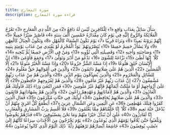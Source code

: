 ```yaml
---
title: سورة المعارج
description: قراءة سورة المعارج
---
```


سَأَلَ سَائِلٌ بِعَذَابٍ وَاقِعٍ ﴿1﴾ لِلْكَافِرِينَ لَيْسَ لَهُ دَافِعٌ ﴿2﴾ مِنَ اللَّهِ ذِي الْمَعَارِجِ ﴿3﴾ تَعْرُجُ الْمَلَائِكَةُ وَالرُّوحُ إِلَيْهِ فِي يَوْمٍ كَانَ مِقْدَارُهُ خَمْسِينَ أَلْفَ سَنَةٍ ﴿4﴾ فَاصْبِرْ صَبْرًا جَمِيلًا ﴿5﴾ إِنَّهُمْ يَرَوْنَهُ بَعِيدًا ﴿6﴾ وَنَرَاهُ قَرِيبًا ﴿7﴾ يَوْمَ تَكُونُ السَّمَاءُ كَالْمُهْلِ ﴿8﴾ وَتَكُونُ الْجِبَالُ كَالْعِهْنِ ﴿9﴾ وَلَا يَسْأَلُ حَمِيمٌ حَمِيمًا ﴿10﴾ يُبَصَّرُونَهُمْ ۚ يَوَدُّ الْمُجْرِمُ لَوْ يَفْتَدِي مِنْ عَذَابِ يَوْمِئِذٍ بِبَنِيهِ ﴿11﴾ وَصَاحِبَتِهِ وَأَخِيهِ ﴿12﴾ وَفَصِيلَتِهِ الَّتِي تُؤْوِيهِ ﴿13﴾ وَمَنْ فِي الْأَرْضِ جَمِيعًا ثُمَّ يُنْجِيهِ ﴿14﴾ كَلَّا ۖ إِنَّهَا لَظَىٰ ﴿15﴾ نَزَّاعَةً لِلشَّوَىٰ ﴿16﴾ تَدْعُو مَنْ أَدْبَرَ وَتَوَلَّىٰ ﴿17﴾ وَجَمَعَ فَأَوْعَىٰ ﴿18﴾ إِنَّ الْإِنْسَانَ خُلِقَ هَلُوعًا ﴿19﴾ إِذَا مَسَّهُ الشَّرُّ جَزُوعًا ﴿20﴾ وَإِذَا مَسَّهُ الْخَيْرُ مَنُوعًا ﴿21﴾ إِلَّا الْمُصَلِّينَ ﴿22﴾ الَّذِينَ هُمْ عَلَىٰ صَلَاتِهِمْ دَائِمُونَ ﴿23﴾ وَالَّذِينَ فِي أَمْوَالِهِمْ حَقٌّ مَعْلُومٌ ﴿24﴾ لِلسَّائِلِ وَالْمَحْرُومِ ﴿25﴾ وَالَّذِينَ يُصَدِّقُونَ بِيَوْمِ الدِّينِ ﴿26﴾ وَالَّذِينَ هُمْ مِنْ عَذَابِ رَبِّهِمْ مُشْفِقُونَ ﴿27﴾ إِنَّ عَذَابَ رَبِّهِمْ غَيْرُ مَأْمُونٍ ﴿28﴾ وَالَّذِينَ هُمْ لِفُرُوجِهِمْ حَافِظُونَ ﴿29﴾ إِلَّا عَلَىٰ أَزْوَاجِهِمْ أَوْ مَا مَلَكَتْ أَيْمَانُهُمْ فَإِنَّهُمْ غَيْرُ مَلُومِينَ ﴿30﴾ فَمَنِ ابْتَغَىٰ وَرَاءَ ذَٰلِكَ فَأُولَٰئِكَ هُمُ الْعَادُونَ ﴿31﴾ وَالَّذِينَ هُمْ لِأَمَانَاتِهِمْ وَعَهْدِهِمْ رَاعُونَ ﴿32﴾ وَالَّذِينَ هُمْ بِشَهَادَاتِهِمْ قَائِمُونَ ﴿33﴾ وَالَّذِينَ هُمْ عَلَىٰ صَلَاتِهِمْ يُحَافِظُونَ ﴿34﴾ أُولَٰئِكَ فِي جَنَّاتٍ مُكْرَمُونَ ﴿35﴾ فَمَالِ الَّذِينَ كَفَرُوا قِبَلَكَ مُهْطِعِينَ ﴿36﴾ عَنِ الْيَمِينِ وَعَنِ الشِّمَالِ عِزِينَ ﴿37﴾ أَيَطْمَعُ كُلُّ امْرِئٍ مِنْهُمْ أَنْ يُدْخَلَ جَنَّةَ نَعِيمٍ ﴿38﴾ كَلَّا ۖ إِنَّا خَلَقْنَاهُمْ مِمَّا يَعْلَمُونَ ﴿39﴾ فَلَا أُقْسِمُ بِرَبِّ الْمَشَارِقِ وَالْمَغَارِبِ إِنَّا لَقَادِرُونَ ﴿40﴾ عَلَىٰ أَنْ نُبَدِّلَ خَيْرًا مِنْهُمْ وَمَا نَحْنُ بِمَسْبُوقِينَ ﴿41﴾ فَذَرْهُمْ يَخُوضُوا وَيَلْعَبُوا حَتَّىٰ يُلَاقُوا يَوْمَهُمُ الَّذِي يُوعَدُونَ ﴿42﴾ يَوْمَ يَخْرُجُونَ مِنَ الْأَجْدَاثِ سِرَاعًا كَأَنَّهُمْ إِلَىٰ نُصُبٍ يُوفِضُونَ ﴿43﴾ خَاشِعَةً أَبْصَارُهُمْ تَرْهَقُهُمْ ذِلَّةٌ ۚ ذَٰلِكَ الْيَوْمُ الَّذِي كَانُوا يُوعَدُونَ ﴿44﴾
